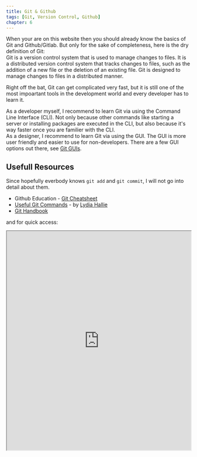 ```yaml
---
title: Git & Github
tags: [Git, Version Control, Github]
chapter: 6
---
```


When your are on this website then you should already know the basics of Git and Github/Gitlab.
But only for the sake of completeness, here is the dry definition of Git:  
Git is a version control system that is used to manage changes to files.
It is a distributed version control system that tracks changes to files, such as the addition of a new file or the deletion of an existing file.
Git is designed to manage changes to files in a distributed manner.

Right off the bat, Git can get complicated very fast, but it is still one of the most impoartant tools in the development world and every developer has to learn it.

As a developer myself, I recommend to learn Git via using the Command Line Interface (CLI). Not only because other commands like starting a server or installing packages are executed in the CLI, but also because it's way faster once you are familier with the CLI.  
As a designer, I recommend to learn Git via using the GUI. The GUI is more user friendly and easier to use for non-developers. There are a few GUI options out there, see [Git GUIs](#git-guis).

## Usefull Resources

Since hopefully everbody knows `git add` and `git commit`, I will not go into detail about them.

- Github Education - [Git Cheatsheet](https://education.github.com/git-cheat-sheet-education.pdf)
- [Useful Git Commands](https://dev.to/lydiahallie/cs-visualized-useful-git-commands-37p1) - by [Lydia Hallie](https://dev.to/lydiahallie)
- [Git Handbook](https://guides.github.com/introduction/git-handbook/)

and for quick access:

<iframe
  src="https://gitsheet.wtf/"
  title="gitsheet.wtf"
  width="100%"
  height="600px"
/>

## Working with Github

- [Github Help](https://help.github.com/)
- [Github - Hello World](https://guides.github.com/activities/hello-world/)
- [Github - Forking](https://guides.github.com/activities/forking/)
- [How to Contribute to a Git Repository](https://www.youtube.com/watch?v=HbSjyU2vf6Y) - Video Version
- [/recommends Contribute Guide](https://github.com/motcodes/recommends/blob/main/CONTRIBUTING.md)
- [Mastering Issues](https://guides.github.com/features/issues/)

## Git GUIs

- [Git Kraken](https://www.gitkraken.com/) - which I recommend and if you are in the Github Student Programme, you can use it for free.
- [Github Desktop](https://desktop.github.com/)
- [SourceTree](https://www.sourcetreeapp.com/)
- [Github](https://github.com/) via the Browser
- [Gitlab](https://gitlab.com/) via the Browser
- [GitLens](https://marketplace.visualstudio.com/items?itemName=eamodio.gitlens) - Visual Studio Code extension
